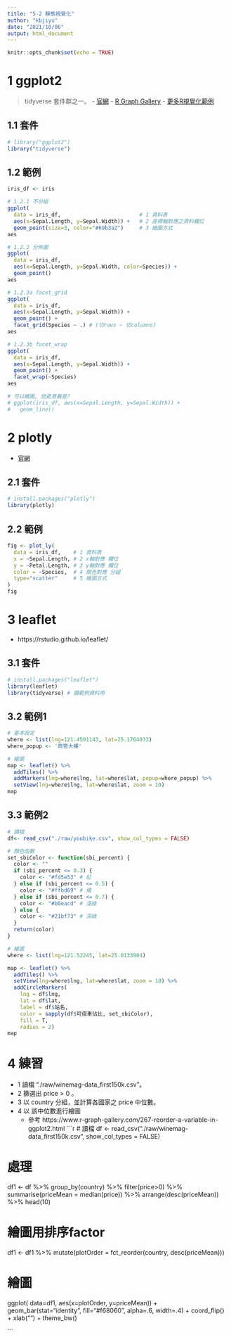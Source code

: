 ```yaml
---
title: "5-2 靜態視覺化"
author: "kbjiyu"
date: "2021/10/06"
output: html_document
---
```


```r
knitr::opts_chunk$set(echo = TRUE)
```

# 1 ggplot2
> tidyverse 套件群之一。
- [官網](https://ggplot2.tidyverse.org/)
- [R Graph Gallery](https://www.r-graph-gallery.com/index.html)
- [更多R視覺化範例](https://exts.ggplot2.tidyverse.org/gallery/)

## 1.1 套件
```r
# library("ggplot2")
library("tidyverse")

```

## 1.2 範例
```r
iris_df <- iris

# 1.2.1 不分組
ggplot(
  data = iris_df,                         # 1 資料表
  aes(x=Sepal.Length, y=Sepal.Width)) +   # 2 座標軸對應之資料欄位
  geom_point(size=3, color="#69b3a2")     # 3 繪圖方式
aes

# 1.2.2 分佈圖
ggplot(
  data = iris_df, 
  aes(x=Sepal.Length, y=Sepal.Width, color=Species)) +   
  geom_point()
aes

# 1.2.3a facet_grid
ggplot(
  data = iris_df, 
  aes(x=Sepal.Length, y=Sepal.Width)) +   
  geom_point() + 
  facet_grid(Species ~ .) # (切rows ~ 切columns)
aes

# 1.2.3b facet_wrap
ggplot(
  data = iris_df, 
  aes(x=Sepal.Length, y=Sepal.Width)) +   
  geom_point() + 
  facet_wrap(~Species) 
aes

# 可以繪圖, 但是意義是?
# ggplot(iris_df, aes(x=Sepal.Length, y=Sepal.Width)) +
#   geom_line()

```

# 2 plotly
- [官網](https://plotly.com/r/)

## 2.1 套件
```r
# install.packages("plotly")
library(plotly)

```

## 2.2 範例
```r
fig <- plot_ly(
  data = iris_df,    # 1 資料表
  x = ~Sepal.Length, # 2 x軸對應 欄位
  y = ~Petal.Length, # 3 y軸對應 欄位
  color = ~Species,  # 4 顏色對應 分組
  type="scatter"     # 5 繪圖方式
)
fig

```

# 3 leaflet
- https://rstudio.github.io/leaflet/

## 3.1 套件
```r
# install.packages("leaflet")
library(leaflet)
library(tidyverse) # 讀範例資料用

```

## 3.2 範例1
```r
# 基本設定
where <- list(lng=121.4501143, lat=25.1764033)
where_popup <- '商管大樓'

# 繪圖
map <- leaflet() %>%
  addTiles() %>%
  addMarkers(lng=where$lng, lat=where$lat, popup=where_popup) %>%
  setView(lng=where$lng, lat=where$lat, zoom = 10)
map

```

## 3.3 範例2
```r
# 讀檔
df<- read_csv("./raw/youbike.csv", show_col_types = FALSE)

# 顏色函數
set_sbiColor <- function(sbi_percent) {
  color <- ""
  if (sbi_percent <= 0.3) {
    color <- "#fd5e53" # 紅
  } else if (sbi_percent <= 0.5) {
    color <- "#ffbd69" # 橘
  } else if (sbi_percent <= 0.7) {
    color <- "#b0eacd" # 淺綠
  } else {
    color <- "#21bf73" # 深綠
  }
  return(color)
}

# 繪圖
where <- list(lng=121.52245, lat=25.0133904)

map <- leaflet() %>%
  addTiles() %>%
  setView(lng=where$lng, lat=where$lat, zoom = 10) %>%
  addCircleMarkers(
    lng = df$lng, 
    lat = df$lat, 
    label = df$站名,
    color = sapply(df$可借車佔比, set_sbiColor),
    fill = T,
    radius = 2)
map

```


# 4 練習

- 1 讀檔 "./raw/winemag-data_first150k.csv"。
- 2 篩選出  price > 0 。
- 3 以 country 分組，並計算各國家之 price 中位數。
- 4 以 該中位數進行繪圖
  - 參考 https://www.r-graph-gallery.com/267-reorder-a-variable-in-ggplot2.html
```r
# 讀檔
df <- read_csv("./raw/winemag-data_first150k.csv", show_col_types = FALSE)

# 處理
df1 <- df %>% 
  group_by(country) %>%
  filter(price>0) %>%
  summarise(priceMean = median(price)) %>%
  arrange(desc(priceMean)) %>%
  head(10)

# 繪圖用排序factor
df1 <- df1 %>%
  mutate(plotOrder = fct_reorder(country, desc(priceMean)))

# 繪圖
ggplot(
  data=df1,
  aes(x=plotOrder, y=priceMean)) +
  geom_bar(stat="identity", fill="#f68060", alpha=.6, width=.4) +
  coord_flip() +
  xlab("") +
  theme_bw()

```